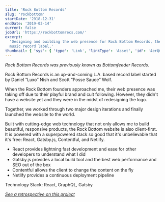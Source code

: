 ```yaml
---
title: 'Rock Bottom Records'
slug: 'rockbottom'
startDate: '2018-12-31'
endDate: '2019-03-14'
current: false
jobUrl: 'https://rockbottomrecs.com/'
excerpt:
  'Designing and building the web presence for Rock Bottom Records, the up-and-coming L.A. house
  music record label.'
thumbnail: { 'sys': { 'type': 'Link', 'linkType': 'Asset', 'id': '4erQ6FF3pzwlT45RWuMD19' } }
---
```


_Rock Bottom Records was previously known as Bottomfeeder Records._

Rock Bottom Records is an up-and-coming L.A. based record label started by Daniel “Luxo” Nish and
Scott “Posse Sauce” Wolf.

When the Rock Bottom founders approached me, their web presence was taking off due to their playful
brand and cult following. However, they didn't have a website yet and they were in the midst of
redesigning the logo.

Together, we worked through two major design iterations and finally launched the website to the
world.

Built with cutting-edge web technology that not only allows me to build beautiful, responsive
products, the Rock Bottom website is also client-first. It is powered with a superpowered stack so
good that it's unbelievable that it's free: React, Gatsby.js, Contentful, and Netlify.

- React provides lightning fast development and ease for other developers to understand what I did
- Gatsby.js provides a local build tool and the best web performance and SEO out of the box
- Contentful allows the client to change the content on the fly
- Netlify provides a continuous deployment pipeline

Technology Stack: React, GraphQL, Gatsby

[_See a retrospective on this project_](https://www.nicknish.co/blog/retrospective-rockbottom)
